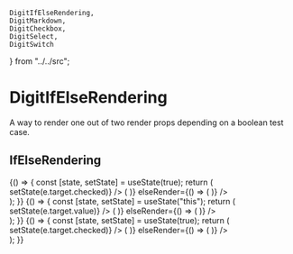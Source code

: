     DigitIfElseRendering,
    DigitMarkdown,
    DigitCheckbox,
    DigitSelect,
    DigitSwitch
} from "../../src";

<Meta
    title="Declarative|DigitIfElseRendering"
    component={DigitIfElseRendering}
/>

# DigitIfElseRendering

A way to render one out of two render props depending on a boolean test case.

## IfElseRendering

<Preview>
    <Story name="Checkbox">
        {() => {
            const [state, setState] = useState(true);
            return (
                <div>
                    <DigitCheckbox
                        label="Render?"
                        primary
                        value={state}
                        onChange={e => setState(e.target.checked)}
                    />
                    <DigitIfElseRendering
                        test={state}
                        ifRender={() => (
                            <DigitMarkdown markdownSource="Render this" />
                        )}
                        elseRender={() => (
                            <DigitMarkdown markdownSource="Render that" />
                        )}
                    />
                </div>
            );
        }}
    </Story>
    <Story name="Select">
        {() => {
            const [state, setState] = useState("this");
            return (
                <div>
                    <DigitSelect
                        upperLabel="Render this?"
                        valueToTextMap={{
                            this: "Render this?",
                            that: "Render that?"
                        }}
                        value={state}
                        onChange={e => setState(e.target.value)}
                    />
                    <DigitIfElseRendering
                        test={state === "this"}
                        ifRender={() => (
                            <DigitMarkdown markdownSource="Render this" />
                        )}
                        elseRender={() => (
                            <DigitMarkdown markdownSource="Render that" />
                        )}
                    />
                </div>
            );
        }}
    </Story>
    <Story name="Switch">
        {() => {
            const [state, setState] = useState(true);
            return (
                <div>
                    <DigitSwitch
                        label="Render?"
                        primary
                        value={state}
                        onChange={e => setState(e.target.checked)}
                    />
                    <DigitIfElseRendering
                        test={state}
                        ifRender={() => (
                            <DigitMarkdown markdownSource="Render this" />
                        )}
                        elseRender={() => (
                            <DigitMarkdown markdownSource="Render that" />
                        )}
                    />
                </div>
            );
        }}
    </Story>
</Preview>

<Props of={DigitIfElseRendering} />

